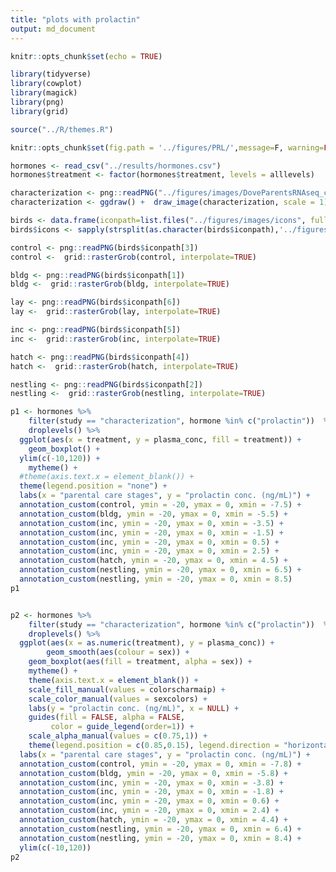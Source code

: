 ```yaml
---
title: "plots with prolactin"
output: md_document
---
```


```r
knitr::opts_chunk$set(echo = TRUE)
```

```r
library(tidyverse)
library(cowplot)
library(magick)
library(png)
library(grid)

source("../R/themes.R") 

knitr::opts_chunk$set(fig.path = '../figures/PRL/',message=F, warning=FALSE)
```


```r
hormones <- read_csv("../results/hormones.csv")
hormones$treatment <- factor(hormones$treatment, levels = alllevels)
```


```r
characterization <- png::readPNG("../figures/images/DoveParentsRNAseq_charicons.png")
characterization <- ggdraw() +  draw_image(characterization, scale = 1)

birds <- data.frame(iconpath=list.files("../figures/images/icons", full.names = T), stringsAsFactors = F)
birds$icons <- sapply(strsplit(as.character(birds$iconpath),'../figures/images/icons/birds_'), "[", 2)

control <- png::readPNG(birds$iconpath[3])
control <-  grid::rasterGrob(control, interpolate=TRUE)

bldg <- png::readPNG(birds$iconpath[1])
bldg <-  grid::rasterGrob(bldg, interpolate=TRUE)

lay <- png::readPNG(birds$iconpath[6])
lay <-  grid::rasterGrob(lay, interpolate=TRUE)

inc <- png::readPNG(birds$iconpath[5])
inc <-  grid::rasterGrob(inc, interpolate=TRUE)

hatch <- png::readPNG(birds$iconpath[4])
hatch <-  grid::rasterGrob(hatch, interpolate=TRUE)

nestling <- png::readPNG(birds$iconpath[2])
nestling <-  grid::rasterGrob(nestling, interpolate=TRUE)
```


```r
p1 <- hormones %>% 
    filter(study == "characterization", hormone %in% c("prolactin"))  %>% 
    droplevels() %>% 
  ggplot(aes(x = treatment, y = plasma_conc, fill = treatment)) +
    geom_boxplot() +
  ylim(c(-10,120)) + 
    mytheme() +
  #theme(axis.text.x = element_blank()) + 
  theme(legend.position = "none") + 
  labs(x = "parental care stages", y = "prolactin conc. (ng/mL)") +
  annotation_custom(control, ymin = -20, ymax = 0, xmin = -7.5) +
  annotation_custom(bldg, ymin = -20, ymax = 0, xmin = -5.5) +
  annotation_custom(inc, ymin = -20, ymax = 0, xmin = -3.5) +
  annotation_custom(inc, ymin = -20, ymax = 0, xmin = -1.5) +
  annotation_custom(inc, ymin = -20, ymax = 0, xmin = 0.5) +
  annotation_custom(inc, ymin = -20, ymax = 0, xmin = 2.5) +
  annotation_custom(hatch, ymin = -20, ymax = 0, xmin = 4.5) +
  annotation_custom(nestling, ymin = -20, ymax = 0, xmin = 6.5) +
  annotation_custom(nestling, ymin = -20, ymax = 0, xmin = 8.5)
p1


p2 <- hormones %>% 
    filter(study == "characterization", hormone %in% c("prolactin"))  %>% 
    droplevels() %>% 
  ggplot(aes(x = as.numeric(treatment), y = plasma_conc)) +
        geom_smooth(aes(colour = sex)) +
    geom_boxplot(aes(fill = treatment, alpha = sex)) +
    mytheme() +
    theme(axis.text.x = element_blank()) +
    scale_fill_manual(values = colorscharmaip) +
    scale_color_manual(values = sexcolors) +
    labs(y = "prolactin conc. (ng/mL)", x = NULL) +
    guides(fill = FALSE, alpha = FALSE,
         color = guide_legend(order=1)) +
    scale_alpha_manual(values = c(0.75,1)) +
    theme(legend.position = c(0.85,0.15), legend.direction = "horizontal") + 
  labs(x = "parental care stages", y = "prolactin conc. (ng/mL)") +
  annotation_custom(control, ymin = -20, ymax = 0, xmin = -7.8) +
  annotation_custom(bldg, ymin = -20, ymax = 0, xmin = -5.8) +
  annotation_custom(inc, ymin = -20, ymax = 0, xmin = -3.8) +
  annotation_custom(inc, ymin = -20, ymax = 0, xmin = -1.8) +
  annotation_custom(inc, ymin = -20, ymax = 0, xmin = 0.6) +
  annotation_custom(inc, ymin = -20, ymax = 0, xmin = 2.4) +
  annotation_custom(hatch, ymin = -20, ymax = 0, xmin = 4.4) +
  annotation_custom(nestling, ymin = -20, ymax = 0, xmin = 6.4) +
  annotation_custom(nestling, ymin = -20, ymax = 0, xmin = 8.4) + 
  ylim(c(-10,120)) 
p2
```